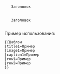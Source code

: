 <infobox>
  <title source="title1">
    <default>{{PAGENAME}}</default>
  </title>
  <image source="image1">
    <caption source="caption1"/>
  </image>
  <data source="row1">
    <label>Заголовок</label>
  </data>
  <data source="row2">
    <label>Заголовок</label>
  </data>
</infobox>
<noinclude>
Пример использования:<pre>
{{Шаблон
|title1=Пример
|image1=Пример
|caption1=Пример
|row1=Пример
|row2=Пример
}}
</pre>
</noinclude>